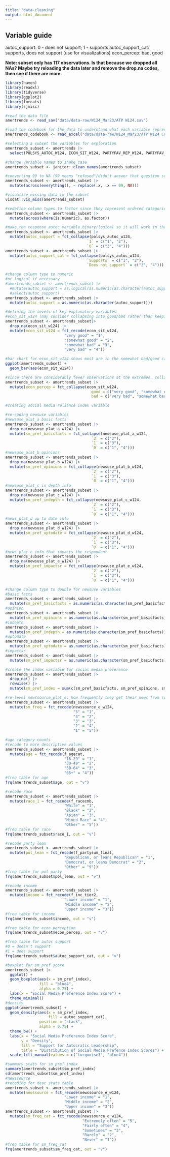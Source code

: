 ```yaml
---
title: "data-cleaning"
output: html_document
---
```


## Variable guide

autoc_support: 0 - does not support; 1 - supports
autoc_support_cat: supports, does not support (use for visualizations)
econ_percep: bad, good


**Note: subset only has 117 observations. Is that because we dropped all NAs? Maybe try reloading the data later and remove the drop.na codes, then see if there are more.**

```r
library(haven)
library(readxl) 
library(tidyverse)
library(ggplot2)
library(forcats)
library(sjmisc)
```

```r
#read the data file
amertrends <- read_sav("data/data-raw/W124_Mar23/ATP W124.sav")

#load the codebook for the data to understand what each variable represents
amertrends_codebook <- read_excel("data/data-raw/W124_Mar23/ATP W124 Codebook.xlsx")
```

```r
#selecting a subset the variables for exploration 
amertrends_subset <- amertrends |> 
  select(POLSYS_AUTOC_W124, ECON_SIT_W124, PARTYFAV_REP_W124, PARTYFAV_DEM_W124, PARTY_REPRESENT_W124, NEWSSOURCE_e_W124, NEWSUSE_PLAT_a_W124, NEWSUSE_PLAT_b_W124, NEWSUSE_PLAT_c_W124, NEWSUSE_PLAT_d_W124, NEWSUSE_PLAT_e_W124, F_AGECAT, F_GENDER, F_EDUCCAT, F_EDUCCAT2, F_HISP, F_HISP_ORIGIN, F_RACECMB, F_RACETHNMOD, F_MARITAL, F_RELIG, F_BORN, F_RELIGCAT1, F_PARTY_FINAL, F_PARTYLN_FINAL, F_PARTYSUM_FINAL, F_PARTYSUMIDEO_FINAL, F_INC_SDT1, F_IDEO, F_INC_TIER2)

#change variable names to snake_case
amertrends_subset <- janitor::clean_names(amertrends_subset)

#converting 99 to NA (99 means "refused"/didn't answer that question so it must be treated as NA)
amertrends_subset <- amertrends_subset |> 
  mutate(across(everything(), ~ replace(.x, .x == 99, NA)))

#visualize missing data in the subset
visdat::vis_miss(amertrends_subset)

#redefine column types to factor since they represent ordered categories/likert scale 
amertrends_subset <- amertrends_subset |> 
  mutate(across(where(is.numeric), as.factor))
```

```r
#make the response autoc variable binary/logical so it will work in the logistic model
amertrends_subset <- amertrends_subset |> 
  mutate(autoc_support = fct_collapse(polsys_autoc_w124,
                                    `1` = c("1", "2"),
                                    `0` = c("3", "4"))) 
amertrends_subset <- amertrends_subset |> 
  mutate(autoc_support_cat = fct_collapse(polsys_autoc_w124,
                                    `Supports` = c("1", "2"),
                                    `Does not support` = c("3", "4"))) 

#change column type to numeric
#or logical if necessary
#amertrends_subset <- amertrends_subset |> 
  #mutate(autoc_support = as.logical(as.numeric(as.character(autoc_support)))) |> 
  #select(autoc_support)
amertrends_subset <- amertrends_subset |> 
  mutate(autoc_support = as.numeric(as.character(autoc_support))) 
```

```r
#defining the levels of key explanatory variables
#econ_sit_w124 (may consider collapsing into good/bad rather than keeping 4 levels)
amertrends_subset <- amertrends_subset|> 
  drop_na(econ_sit_w124) |> 
  mutate(econ_sit_w124 = fct_recode(econ_sit_w124,
                          "very good" = "1",
                          "somewhat good" = "2",
                          "somewhat bad" = "3",
                          "very bad" = "4")) 

#bar chart for econ_sit_w124 shows most are in the somewhat bad/good categories, fewer people chose the extremes
ggplot(amertrends_subset) +
  geom_bar(aes(econ_sit_w124))

#since there are considerably fewer observations at the extremes, collapse econ_sit_w124 into 2 categories: good and bad
amertrends_subset <- amertrends_subset |> 
  mutate(econ_percep = fct_collapse(econ_sit_w124,
                                      good = c("very good", "somewhat good"),
                                      bad = c("very bad", "somewhat bad")))
```

```r
#creating social media reliance index variable

#re-coding newsuse variables
#newsuse_plat_a basic facts
amertrends_subset <- amertrends_subset |> 
  drop_na(newsuse_plat_a_w124) |> 
  mutate(sm_pref_basicfacts = fct_collapse(newsuse_plat_a_w124,
                                      `2` = c("2"),
                                      `1` = c("3"),
                                      `0` = c("1", "4"))) 
#newsuse_plat_b opinions
amertrends_subset <- amertrends_subset |> 
  drop_na(newsuse_plat_b_w124) |> 
  mutate(sm_pref_opinions = fct_collapse(newsuse_plat_b_w124,
                                      `2` = c("2"),
                                      `1` = c("3"),
                                      `0` = c("1", "4"))) 
#newsuse_plat_c in depth info
amertrends_subset <- amertrends_subset |> 
  drop_na(newsuse_plat_c_w124) |> 
  mutate(sm_pref_indepth = fct_collapse(newsuse_plat_c_w124,
                                      `2` = c("2"),
                                      `1` = c("3"),
                                      `0` = c("1", "4"))) 
#news_plat_d up to date info
amertrends_subset <- amertrends_subset |> 
  drop_na(newsuse_plat_d_w124) |> 
  mutate(sm_pref_uptodate = fct_collapse(newsuse_plat_d_w124,
                                      `2` = c("2"),
                                      `1` = c("3"),
                                      `0` = c("1", "4"))) 
#news_plat_e info that impacts the respondent
amertrends_subset <- amertrends_subset |> 
  drop_na(newsuse_plat_e_w124) |> 
  mutate(sm_pref_impactsr = fct_collapse(newsuse_plat_e_w124,
                                      `2` = c("2"),
                                      `1` = c("3"),
                                      `0` = c("1", "4"))) 

#change column type to double for newsuse variables
#basic facts
amertrends_subset <- amertrends_subset |> 
  mutate(sm_pref_basicfacts = as.numeric(as.character(sm_pref_basicfacts))) 
#opinion
amertrends_subset <- amertrends_subset |> 
  mutate(sm_pref_opinions = as.numeric(as.character(sm_pref_basicfacts))) 
#indepth
amertrends_subset <- amertrends_subset |> 
  mutate(sm_pref_indepth = as.numeric(as.character(sm_pref_basicfacts))) 
#uptodate
amertrends_subset <- amertrends_subset |> 
  mutate(sm_pref_uptodate = as.numeric(as.character(sm_pref_basicfacts))) 
#impactsr
amertrends_subset <- amertrends_subset |> 
  mutate(sm_pref_impactsr = as.numeric(as.character(sm_pref_basicfacts))) 

#create the index variable for social media preference
amertrends_subset <- amertrends_subset |> 
  drop_na() |> 
  rowwise() |> 
  mutate(sm_pref_index = sum(c(sm_pref_basicfacts, sm_pref_opinions, sm_pref_indepth, sm_pref_uptodate, sm_pref_impactsr))) 

#re-level newssource_plat_e: how frequently they get their news from social medi
amertrends_subset <- amertrends_subset |> 
  mutate(sm_freq = fct_recode(newssource_e_w124, 
                              "5" = "1",
                              "4" = "2",
                              "3" = "3",
                              "2" = "4",
                              "1" = "5")) 

```

```r
#age category counts
#recode to more descriptive values
amertrends_subset <- amertrends_subset |> 
  mutate(age = fct_recode(f_agecat,
                          "18-29" = "1",
                          "30-49" = "2",
                          "50-64" = "3",
                          "65+" = "4")) 
#freq table for age
frq(amertrends_subset$age, out = "v")

#recode race
amertrends_subset <- amertrends_subset |> 
  mutate(race_1 = fct_recode(f_racecmb,
                          "White" = "1",
                          "Black" = "2",
                          "Asian" = "3",
                          "Mixed Race" = "4",
                          "Other" = "5")) 
#freq table for race
frq(amertrends_subset$race_1, out = "v")

#recode party lean
amertrends_subset <- amertrends_subset |> 
  mutate(pol_lean = fct_recode(f_partysum_final,
                          "Republican, or leans Republican" = "1",
                          "Democrat, or leans Democrat" = "2",
                          "Other" = "9")) 
#freq table for pol party
frq(amertrends_subset$pol_lean, out = "v")

#recode income
amertrends_subset <- amertrends_subset |> 
  mutate(income = fct_recode(f_inc_tier2,
                          "Lower income" = "1",
                          "Middle income" = "2",
                          "Upper income" = "3")) 
#freq table for income
frq(amertrends_subset$income, out = "v")

#freq table for econ perception
frq(amertrends_subset$econ_percep, out = "v")

#freq table for autoc support
#0 = doesn't support
#1 = does support
frq(amertrends_subset$autoc_support_cat, out = "v")

#boxplot for sm_pref score
amertrends_subset |> 
  ggplot() +
  geom_boxplot(aes(x = sm_pref_index),
               fill = "blue4",
               alpha = 0.75) +
  labs(x = "Social Media Preference Index Score") +
  theme_minimal()
#density
ggplot(amertrends_subset) +
  geom_density(aes(x = sm_pref_index,
                   fill = autoc_support_cat), 
               position = "stack", 
               alpha = 0.75) +
  theme_bw() +
  labs(x = "Social Media Preference Index Score",
       y = "Density",
       fill = "Support for Autocratic Leadership",
       title = "Distribution of Social Media Prefence Index Scores") +
  scale_fill_manual(values = c("turquoise3", "blue4"))

#summary stats for sm_pref_index
summary(amertrends_subset$sm_pref_index)
sd(amertrends_subset$sm_pref_index)
#newssource
#recoding for desc stats table
amertrends_subset <- amertrends_subset |> 
  mutate(newssource = fct_recode(newssource_e_w124,
                          "Lower income" = "1",
                          "Middle income" = "2",
                          "Upper income" = "3")) 
amertrends_subset <- amertrends_subset |> 
  mutate(sm_freq_cat = fct_recode(newssource_e_w124, 
                                  "Extremely often" = "5",
                                  "Fairly often" = "4",
                                  "Sometimes" = "3",
                                  "Rarely" = "2",
                                  "Never" = "1")) 
#freq table for sm_freq_cat
frq(amertrends_subset$sm_freq_cat, out = "v")

```


